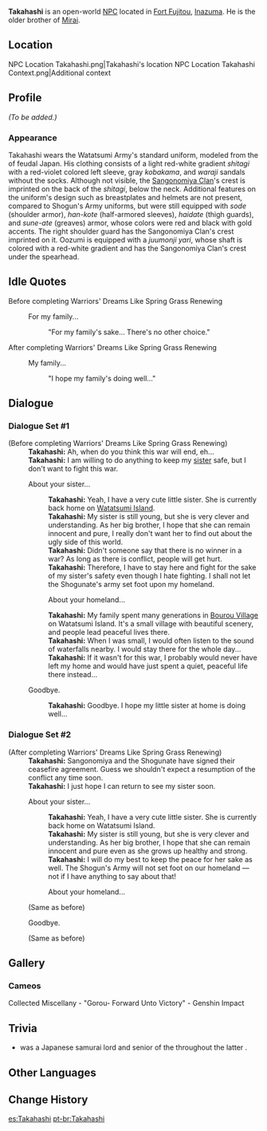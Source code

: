 {{Meta
<!-- REMOVE THIS TEMPLATE AFTER ADDING MISSING INFO -->
|missing_NPC_profile  = yes
}}
{{Character Infobox
|type             = Open-World NPC
|image            = NPC Takahashi.png
|region           = Inazuma
|location         = Inazuma
|affiliation      = Watatsumi Army
|title            = Sangonomiya Samurai
|sibling          = Mirai
}}
'''Takahashi''' {{Lang|ja=高橋}} is an open-world [[NPC]] located in [[Fort Fujitou]], [[Inazuma]]. He is the older brother of [[Mirai]].

==Location==
<gallery>
NPC Location Takahashi.png|Takahashi's location
NPC Location Takahashi Context.png|Additional context
</gallery>

==Profile==
<!-- detailed story/lore information goes here -->
''(To be added.)''

===Appearance===
Takahashi wears the Watatsumi Army's standard uniform, modeled from the {{Lang|''ashigaru''|ja=足軽}} of feudal Japan. His clothing consists of a light red-white gradient ''shitagi'' with a red-violet colored left sleeve, gray ''kobakama'', and ''waraji'' sandals without the socks. Although not visible, the [[Sangonomiya Clan]]'s crest is imprinted on the back of the ''shitagi'', below the neck. Additional features on the uniform's design such as breastplates and helmets are not present, compared to Shogun's Army uniforms, but were still equipped with ''sode'' (shoulder armor), ''han-kote'' (half-armored sleeves), ''haidate'' (thigh guards), and ''sune-ate'' (greaves) armor, whose colors were red and black with gold accents. The right shoulder guard has the Sangonomiya Clan's crest imprinted on it. Oozumi is equipped with a ''juumonji yari'', whose shaft is colored with a red-white gradient and has the Sangonomiya Clan's crest under the spearhead.

==Idle Quotes==
;Before completing Warriors' Dreams Like Spring Grass Renewing
{{Dialogue Start}}
: {{DIcon|Idle}} For my family...
:: {{A|VO Takahashi 01.ogg}} "For my family's sake... There's no other choice."
{{Dialogue End}}

;After completing Warriors' Dreams Like Spring Grass Renewing
{{Dialogue Start}}
: {{DIcon|Idle}} My family...
:: {{A|VO Takahashi 02.ogg}} "I hope my family's doing well..."
{{Dialogue End}}

==Dialogue==
===Dialogue Set #1===
{{Dialogue Start}}
;(Before completing Warriors' Dreams Like Spring Grass Renewing)
:'''Takahashi:''' Ah, when do you think this war will end, eh...
:'''Takahashi:''' I am willing to do anything to keep my [[Mirai|sister]] safe, but I don't want to fight this war.
:{{DIcon}} About your sister...
::'''Takahashi:''' Yeah, I have a very cute little sister. She is currently back home on [[Watatsumi Island]].
::'''Takahashi:''' My sister is still young, but she is very clever and understanding. As her big brother, I hope that she can remain innocent and pure, I really don't want her to find out about the ugly side of this world.
::'''Takahashi:''' Didn't someone say that there is no winner in a war? As long as there is conflict, people will get hurt.
::'''Takahashi:''' Therefore, I have to stay here and fight for the sake of my sister's safety even though I hate fighting. I shall not let the Shogunate's army set foot upon my homeland.
::{{DIcon}} About your homeland...
::'''Takahashi:''' My family spent many generations in [[Bourou Village]] on Watatsumi Island. It's a small village with beautiful scenery, and people lead peaceful lives there.
::'''Takahashi:''' When I was small, I would often listen to the sound of waterfalls nearby. I would stay there for the whole day...
::'''Takahashi:''' If it wasn't for this war, I probably would never have left my home and would have just spent a quiet, peaceful life there instead...
:{{DIcon}} Goodbye.
::'''Takahashi:''' Goodbye. I hope my little sister at home is doing well...
{{Dialogue End}}

===Dialogue Set #2===
{{Dialogue Start}}
;(After completing Warriors' Dreams Like Spring Grass Renewing)
:'''Takahashi:''' Sangonomiya and the Shogunate have signed their ceasefire agreement. Guess we shouldn't expect a resumption of the conflict any time soon.
:'''Takahashi:''' I just hope I can return to see my sister soon.
:{{DIcon}} About your sister...
::'''Takahashi:''' Yeah, I have a very cute little sister. She is currently back home on Watatsumi Island.
::'''Takahashi:''' My sister is still young, but she is very clever and understanding. As her big brother, I hope that she can remain innocent and pure even as she grows up healthy and strong.
::'''Takahashi:''' I will do my best to keep the peace for her sake as well. The Shogun's Army will not set foot on our homeland &mdash; not if I have anything to say about that!
::{{DIcon}} About your homeland...
:;(Same as before)
:{{DIcon}} Goodbye.
:;(Same as before)
{{Dialogue End}}

==Gallery==
===Cameos===
<gallery>
Collected Miscellany - "Gorou- Forward Unto Victory" - Genshin Impact
</gallery>

==Trivia==

* {{Lang|{{w|Takahashi Shigetane}}|ja=高橋 紹運|ja_rm=Takahashi Shoun}} was a Japanese samurai lord and senior {{W|Kashindan|retainer}} of the {{W|Ōtomo clan}} throughout the latter {{W|Sengoku period}}.

==Other Languages==
{{Other Languages
|default_hidden = 1
|en      = Takahashi
|zhs     = 高桥
|zhs_rm  = Gāoqiáo
|zht     = 高橋
|zht_rm  = Gāoqiáo
|ja      = 高橋
|ja_rm   = Takahashi
|ko      = 타카하시
|es      = Takahashi
|fr      = Takahashi
|ru      = Такахаси
|th      = Takahashi
|vi      = Takahashi
|de      = Takahashi
|id      = Takahashi
|pt      = Takahashi
|tr      = Takahashi
|it      = Takahashi
}}

==Change History==
{{Change History|2.0}}
<!--
==References==
{{Reflist}}-->

[[es:Takahashi]]
[[pt-br:Takahashi]]